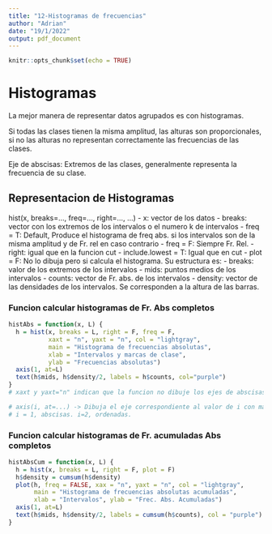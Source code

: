 ```yaml
---
title: "12-Histogramas de frecuencias"
author: "Adrian"
date: "19/1/2022"
output: pdf_document
---
```


```r
knitr::opts_chunk$set(echo = TRUE)
```

# Histogramas
La mejor manera de representar datos agrupados es con histogramas.

Si todas las clases tienen la misma amplitud, las alturas son proporcionales, si no las alturas no representan correctamente las frecuencias de las clases.

Eje de abscisas: Extremos de las clases, generalmente representa la frecuencia de su clase.

## Representacion de Histogramas
hist(x, breaks=..., freq=..., right=..., ...)
- x: vector de los datos
- breaks: vector con los extremos de los intervalos o el numero k de intervalos
- freq = T: Default, Produce el histograma de freq abs. si los intervalos son de la misma amplitud y de Fr. rel en caso contrario
- freq = F: Siempre Fr. Rel.
- right: igual que en la funcion cut
- include.lowest = T: Igual que en cut
- plot = F: No lo dibuja pero si calcula el histograma. Su estructura es:
  - breaks: valor de los extremos de los intervalos
  - mids: puntos medios de los intervalos
  - counts: vector de Fr. abs. de los intervalos
  - density: vector de las densidades de los intervalos. Se corresponden a la altura de las barras.
  
### Funcion calcular histogramas de Fr. Abs completos
```r
histAbs = function(x, L) {
  h = hist(x, breaks = L, right = F, freq = F,
           xaxt = "n", yaxt = "n", col = "lightgray",
           main = "Histograma de frecuencias absolutas",
           xlab = "Intervalos y marcas de clase",
           ylab = "Frecuencias absolutas")
  axis(1, at=L)
  text(h$mids, h$density/2, labels = h$counts, col="purple")
}
# xaxt y yaxt="n" indican que la funcion no dibuje los ejes de abscisas y ordenadas

# axis(i, at=...) -> Dibuja el eje correspondiente al valor de i con marcas en los lugares indicados por el vector definido mediante at.
# i = 1, abscisas. i=2, ordenadas.

```
  
### Funcion calcular histogramas de Fr. acumuladas Abs completos
```r
histAbsCum = function(x, L) {
  h = hist(x, breaks = L, right = F, plot = F)
  h$density = cumsum(h$density)
  plot(h, freq = FALSE, xax = "n", yaxt = "n", col = "lightgray",
       main = "Histograma de frecuencias absolutas acumuladas",
       xlab = "Intervalos", ylab = "Frec. Abs. Acumuladas")
  axis(1, at=L)
  text(h$mids, h$density/2, labels = cumsum(h$counts), col = "purple")
}
```


